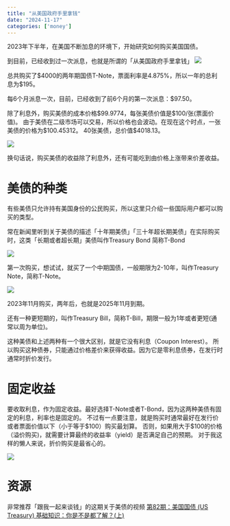```yaml
---
title: "从美国政府手里拿钱"
date: "2024-11-17"
categories: ['money']
---
```


2023年下半年，在美国不断加息的环境下，开始研究如何购买美国国债。

到目前，已经收到过一次派息，也就是所谓的「从美国政府手里拿钱」
![](https://image.luozx.org/garden/2024/11/05ef15ce93cf7f39fa1068b1f24e8955.png){.lightbox}

总共购买了$4000的两年期国债T-Note，票面利率是4.875%，所以一年的总利息为$195。

每6个月派息一次，目前，已经收到了前6个月的第一次派息：$97.50。

除了利息外，购买美债的成本价格$99.9774，每张美债价值是$100/张(票面价值)。
由于美债在二级市场可以交易，所以价格也会波动。在现在这个时点，一张美债的价格为$100.45312。
40张美债，总价值$4018.13。

![](https://image.luozx.org/garden/2024/11/cfb1e17afa6f20d6db3c8329a38714b0.png)

换句话说，购买美债的收益除了利息外，还有可能吃到由价格上涨带来价差收益。


# 美债的种类
有些美债只允许持有美国身份的公民购买，所以这里只介绍一些国际用户都可以购买的类型。

常在新闻里听到关于美债的描述「十年期美债」「三十年超长期美债」在实际购买时，这类「长期或者超长期」美债叫作Treasury Bond
简称T-Bond

![](https://image.luozx.org/garden/2024/11/dd1de6e14c8ae8bde607bb79ff3072e3.png)

第一次购买，想试试，就买了一个中期国债，一般期限为2-10年，叫作Treasury Note，简称T-Note。

![](https://image.luozx.org/garden/2024/11/8f23e846ba6c2e732e3a5edefd68cd2a.png)

2023年11月购买，两年后，也就是2025年11月到期。

还有一种更短期的，叫作Treasury Bill，简称T-Bill，期限一般为1年或者更短(通常以周为单位)。

这种美债和上述两种有一个很大区别，就是它没有利息（Coupon Interest）。
所以购买这种债券，只能通过价格差价来获得收益。因为它是零利息债券，在发行时通常时折价发行。

# 固定收益

要收取利息，作为固定收益。最好选择T-Note或者T-Bond，因为这两种美债有固定的利息，利率也是固定的。
不过有一点要注意，就是购买时通常最好在发行价或者票面价值以下（小于等于$100）购买最划算。
否则，如果用大于$100的价格（溢价购买)，就需要计算最终的收益率（yield）是否满足自己的预期。
对于我这样的懒人来说，折价购买是最省心的。

![](https://image.luozx.org/garden/2024/11/9f66bf7406a9a592992caaa8a249da20.png)

# 资源
非常推荐「跟我一起来谈钱」的这期关于美债的视频
[第82期：美国国债 (US Treasury) 基础知识：你是不是都了解？(上)](https://www.youtube.com/watch?v=kj87yxWJ9qQ)
